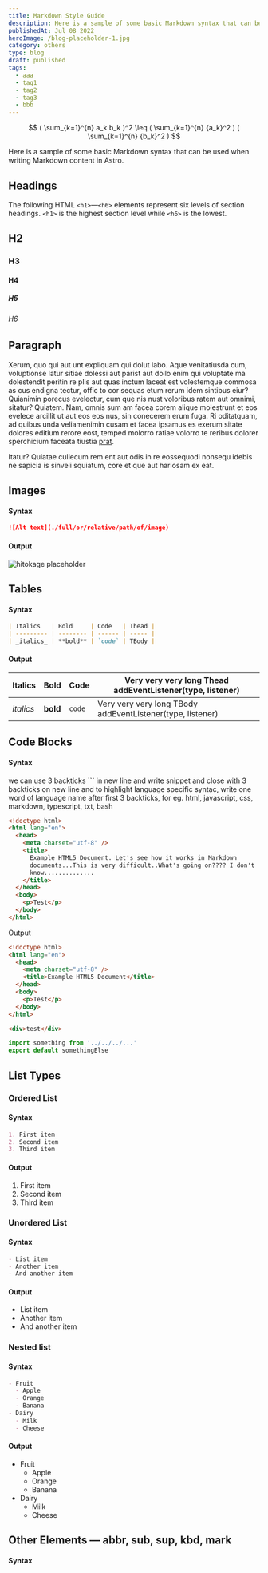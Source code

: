 ```yaml
---
title: Markdown Style Guide
description: Here is a sample of some basic Markdown syntax that can be used when writing Markdown content in Astro.
publishedAt: Jul 08 2022
heroImage: /blog-placeholder-1.jpg
category: others
type: blog
draft: published
tags:
  - aaa
  - tag1
  - tag2
  - tag3
  - bbb
---
```


$$
( \sum_{k=1}^{n} a_k b_k )^2 \leq ( \sum_{k=1}^{n} {a_k}^2 ) ( \sum_{k=1}^{n} {b_k}^2 )
$$

<Message
  direction="left"
  content="お元気ですか。夕べ庭の梢に優しく光る星ひとつ見つけました。"
/>

Here is a sample of some basic Markdown syntax that can be used when writing Markdown content in Astro.

## Headings

The following HTML `<h1>`—`<h6>` elements represent six levels of section headings. `<h1>` is the highest section level while `<h6>` is the lowest.

## H2

### H3

#### H4

##### H5

###### H6

## Paragraph

Xerum, quo qui aut unt expliquam qui dolut labo. Aque venitatiusda cum, voluptionse latur sitiae dolessi aut parist aut dollo enim qui voluptate ma dolestendit peritin re plis aut quas inctum laceat est volestemque commosa as cus endigna tectur, offic to cor sequas etum rerum idem sintibus eiur? Quianimin porecus evelectur, cum que nis nust voloribus ratem aut omnimi, sitatur? Quiatem. Nam, omnis sum am facea corem alique molestrunt et eos evelece arcillit ut aut eos eos nus, sin conecerem erum fuga. Ri oditatquam, ad quibus unda veliamenimin cusam et facea ipsamus es exerum sitate dolores editium rerore eost, temped molorro ratiae volorro te reribus dolorer sperchicium faceata tiustia [prat](/en/ 'prat').

Itatur? Quiatae cullecum rem ent aut odis in re eossequodi nonsequ idebis ne sapicia is sinveli squiatum, core et que aut hariosam ex eat.

## Images

#### Syntax

```markdown
![Alt text](./full/or/relative/path/of/image)
```

#### Output

![hitokage placeholder](../../../assets/images/hitokage.png 'hitokage')

## Tables

#### Syntax

```markdown
| Italics   | Bold     | Code   | Thead |
| --------- | -------- | ------ | ----- |
| _italics_ | **bold** | `code` | TBody |
```

#### Output

| Italics   | Bold     | Code   | Very very very long Thead addEventListener(type, listener) |
| --------- | -------- | ------ | ---------------------------------------------------------- |
| _italics_ | **bold** | `code` | Very very very long TBody addEventListener(type, listener) |

## Code Blocks

#### Syntax

we can use 3 backticks ``` in new line and write snippet and close with 3 backticks on new line and to highlight language specific syntac, write one word of language name after first 3 backticks, for eg. html, javascript, css, markdown, typescript, txt, bash

```html
<!doctype html>
<html lang="en">
  <head>
    <meta charset="utf-8" />
    <title>
      Example HTML5 Document. Let's see how it works in Markdown
      documents...This is very difficult..What's going on???? I don't
      know..............
    </title>
  </head>
  <body>
    <p>Test</p>
  </body>
</html>
```

Output

```html {1-3}
<!doctype html>
<html lang="en">
  <head>
    <meta charset="utf-8" />
    <title>Example HTML5 Document</title>
  </head>
  <body>
    <p>Test</p>
  </body>
</html>
```

```html title="snippet.html" {1}
<div>test</div>
```

```js title="somethingTremendouslyVeryVeryLongLongLongTitleFile.js"
import something from '../../../...'
export default somethingElse
```

## List Types

### Ordered List

#### Syntax

```markdown
1. First item
2. Second item
3. Third item
```

#### Output

1. First item
2. Second item
3. Third item

### Unordered List

#### Syntax

```markdown
- List item
- Another item
- And another item
```

#### Output

- List item
- Another item
- And another item

### Nested list

#### Syntax

```markdown
- Fruit
  - Apple
  - Orange
  - Banana
- Dairy
  - Milk
  - Cheese
```

#### Output

- Fruit
  - Apple
  - Orange
  - Banana
- Dairy
  - Milk
  - Cheese

## Other Elements — abbr, sub, sup, kbd, mark

#### Syntax
